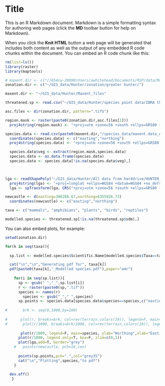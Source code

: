 Title
========================================================

This is an R Markdown document. Markdown is a simple formatting syntax for authoring web pages (click the **MD** toolbar button for help on Markdown).

When you click the **Knit HTML** button a web page will be generated that includes both content as well as the output of any embedded R code chunks within the document. You can embed an R code chunk like this:

```r
rm(list=ls())
library(raster)
library(maptools)

# maxent.dir <- c("//654cw-20990/Users/awhitehead/Documents/RSP/data/Maxent_files")
zonation.dir <- c("~/GIS_data/Hunter/zonation/greater hunter/")

maxent.dir <- "~/GIS_data/Hunter/Maxent_files"

threatened.sp <- read.csv("~/GIS_data/Hunter/species point data/IBRA threatened species list.csv")

asc.files <- dir(zonation.dir, pattern=".tif$")

region.mask <- raster(paste0(zonation.dir,asc.files[1]))
  proj4string(region.mask) <- "+proj=utm +zone=56 +south +ellps=GRS80 +towgs84=0,0,0,0,0,0,0 +units=m +no_defs"

species.data <- read.csv(paste0(maxent.dir,"/species_data/maxent.data_ALA.NSW.csv"))
  coordinates(species.data) <- c("easting","northing")
  proj4string(species.data) <- "+proj=utm +zone=56 +south +ellps=GRS80 +towgs84=0,0,0,0,0,0,0 +units=m +no_defs"

  species.data$veg <- extract(region.mask,species.data)
  species.data <- as.data.frame(species.data)
  species.data <- species.data[!is.na(species.data$veg),]
  


lga <- readShapePoly("~/GIS_data/Hunter/All data from harddrive/HUNTER_REG_cadastral_2012-08-01/shape_processed_LL-GDA94/administrative/localgovernmentarea_GH.shp")
  proj4string(lga) <- "+proj=longlat +ellps=WGS84 +datum=WGS84 +no_defs"
  lga <- spTransform(lga, CRS("+proj=utm +zone=56 +south +ellps=GRS80 +towgs84=0,0,0,0,0,0,0 +units=m +no_defs"))

newcastle <- d(easting=386288.67,northing=6355926.73)
  coordinates(newcastle) <- c("easting","northing")

taxa <- c("mammals", "amphibians", "plants", "birds", "reptiles")

modelled.species <- threatened.sp[!is.na(threatened.sp$sdm),]

```

You can also embed plots, for example:

```r
setwd(zonation.dir)

for(k in seq(taxa)){
  
  sp.list <- modelled.species$Scientific.Name[modelled.species$Taxa==taxa[k]]

  cat("\n","\n","Generating pdf for", taxa[k])
  pdf(paste0(taxa[k],"_Modelled species.pdf"),paper="a4r")
   
    for(i in seq(sp.list)){
      sp <- gsub(" ","_",sp.list[i])
      r <- raster(paste0(sp,".tif"))
      species <- names(r)
        species <- gsub("_"," ",species)
      sp.points <- species.data[species.data$species==species,c("easting","northing")]
      
#       brk <- seq(0,1000,by=100)
     
#      plot(r, breaks=brk, col=rev(terrain.colors(10)), legend=F, main=species, ylab="Northing",xlab="Easting")
#       plot(r/1000, breaks=brk/1000, col=rev(terrain.colors(10)), legend.only=T, box=F)
      
       plot(r/1000, legend=F, main=species, ylab="Northing",xlab="Easting", zlim=c(0,1))
      plot(r/1000, legend.only=T, box=F, zlim=c(0,1))
      plot(lga,add=T, border="grey")
    #   points(newcastle, pch=16,cex)
     
      points(sp.points,pch=".",col="grey35")
      cat("\n","Plotting",species,"to pdf")
    }
  
  dev.off()
   }

```


